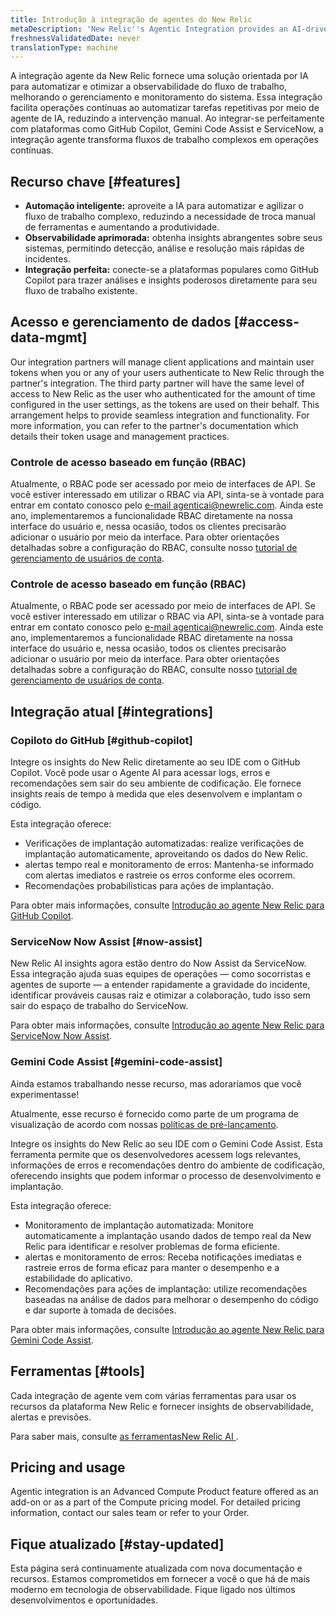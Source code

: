 ```yaml
---
title: Introdução à integração de agentes do New Relic
metaDescription: 'New Relic''s Agentic Integration provides an AI-driven solution to automate and optimize observability workflows, enhancing system management and monitoring.'
freshnessValidatedDate: never
translationType: machine
---
```


A integração agente da New Relic fornece uma solução orientada por IA para automatizar e otimizar a observabilidade do fluxo de trabalho, melhorando o gerenciamento e monitoramento do sistema. Essa integração facilita operações contínuas ao automatizar tarefas repetitivas por meio de agente de IA, reduzindo a intervenção manual. Ao integrar-se perfeitamente com plataformas como GitHub Copilot, Gemini Code Assist e ServiceNow, a integração agente transforma fluxos de trabalho complexos em operações contínuas.

## Recurso chave [#features]

* **Automação inteligente:** aproveite a IA para automatizar e agilizar o fluxo de trabalho complexo, reduzindo a necessidade de troca manual de ferramentas e aumentando a produtividade.
* **Observabilidade aprimorada:** obtenha insights abrangentes sobre seus sistemas, permitindo detecção, análise e resolução mais rápidas de incidentes.
* **Integração perfeita:** conecte-se a plataformas populares como GitHub Copilot para trazer análises e insights poderosos diretamente para seu fluxo de trabalho existente.

## Acesso e gerenciamento de dados [#access-data-mgmt]

Our integration partners will manage client applications and maintain user tokens when you or any of your users authenticate to New Relic through the partner&apos;s integration. The third party partner will have the same level of access to New Relic as the user who authenticated for the amount of time configured in the user settings, as the tokens are used on their behalf. This arrangement helps to provide seamless integration and functionality. For more information, you can refer to the partner&apos;s documentation which details their token usage and management practices.

### Controle de acesso baseado em função (RBAC)

Atualmente, o RBAC pode ser acessado por meio de interfaces de API. Se você estiver interessado em utilizar o RBAC via API, sinta-se à vontade para entrar em contato conosco pelo [e-mail agenticai@newrelic.com](mailto:agenticai@newrelic.com). Ainda este ano, implementaremos a funcionalidade RBAC diretamente na nossa interface do usuário e, nessa ocasião, todos os clientes precisarão adicionar o usuário por meio da interface. Para obter orientações detalhadas sobre a configuração do RBAC, consulte nosso [tutorial de gerenciamento de usuários de conta](/docs/accounts/accounts-billing/new-relic-one-user-management/account-user-mgmt-tutorial).

### Controle de acesso baseado em função (RBAC)

Atualmente, o RBAC pode ser acessado por meio de interfaces de API. Se você estiver interessado em utilizar o RBAC via API, sinta-se à vontade para entrar em contato conosco pelo [e-mail agenticai@newrelic.com](mailto:agenticai@newrelic.com). Ainda este ano, implementaremos a funcionalidade RBAC diretamente na nossa interface do usuário e, nessa ocasião, todos os clientes precisarão adicionar o usuário por meio da interface. Para obter orientações detalhadas sobre a configuração do RBAC, consulte nosso [tutorial de gerenciamento de usuários de conta](/docs/accounts/accounts-billing/new-relic-one-user-management/account-user-mgmt-tutorial).

## Integração atual [#integrations]

### Copiloto do GitHub [#github-copilot]

Integre os insights do New Relic diretamente ao seu IDE com o GitHub Copilot. Você pode usar o Agente AI para acessar logs, erros e recomendações sem sair do seu ambiente de codificação. Ele fornece insights reais de tempo à medida que eles desenvolvem e implantam o código.

Esta integração oferece:

* Verificações de implantação automatizadas: realize verificações de implantação automaticamente, aproveitando os dados do New Relic.
* alertas tempo real e monitoramento de erros: Mantenha-se informado com alertas imediatos e rastreie os erros conforme eles ocorrem.
* Recomendações probabilísticas para ações de implantação.

Para obter mais informações, consulte [Introdução ao agente New Relic para GitHub Copilot](/docs/agentic-ai/agentic-integration/github-copilot-integration).

### ServiceNow Now Assist [#now-assist]

New Relic AI insights agora estão dentro do Now Assist da ServiceNow. Essa integração ajuda suas equipes de operações — como socorristas e agentes de suporte — a entender rapidamente a gravidade do incidente, identificar prováveis causas raiz e otimizar a colaboração, tudo isso sem sair do espaço de trabalho do ServiceNow.

Para obter mais informações, consulte [Introdução ao agente New Relic para ServiceNow Now Assist](/docs/agentic-ai/agentic-integration/servicenow-integration).

### Gemini Code Assist [#gemini-code-assist]

<Callout title="visualização">
  Ainda estamos trabalhando nesse recurso, mas adoraríamos que você experimentasse!

  Atualmente, esse recurso é fornecido como parte de um programa de visualização de acordo com nossas [políticas de pré-lançamento](/docs/licenses/license-information/referenced-policies/new-relic-pre-release-policy).
</Callout>

Integre os insights do New Relic ao seu IDE com o Gemini Code Assist. Esta ferramenta permite que os desenvolvedores acessem logs relevantes, informações de erros e recomendações dentro do ambiente de codificação, oferecendo insights que podem informar o processo de desenvolvimento e implantação.

Esta integração oferece:

* Monitoramento de implantação automatizada: Monitore automaticamente a implantação usando dados de tempo real da New Relic para identificar e resolver problemas de forma eficiente.
* alertas e monitoramento de erros: Receba notificações imediatas e rastreie erros de forma eficaz para manter o desempenho e a estabilidade do aplicativo.
* Recomendações para ações de implantação: utilize recomendações baseadas na análise de dados para melhorar o desempenho do código e dar suporte à tomada de decisões.

Para obter mais informações, consulte [Introdução ao agente New Relic para Gemini Code Assist](/docs/agentic-ai/agentic-integration/gemini-integration).

## Ferramentas [#tools]

Cada integração de agente vem com várias ferramentas para usar os recursos da plataforma New Relic e fornecer insights de observabilidade, alertas e previsões.

Para saber mais, consulte [as ferramentasNew Relic AI ](/docs/agentic-ai/tools).

## Pricing and usage

Agentic integration is an Advanced Compute Product feature offered as an add-on or as a part of the Compute pricing model. For detailed pricing information, contact our sales team or refer to your Order.

## Fique atualizado [#stay-updated]

Esta página será continuamente atualizada com nova documentação e recursos. Estamos comprometidos em fornecer a você o que há de mais moderno em tecnologia de observabilidade. Fique ligado nos últimos desenvolvimentos e oportunidades.